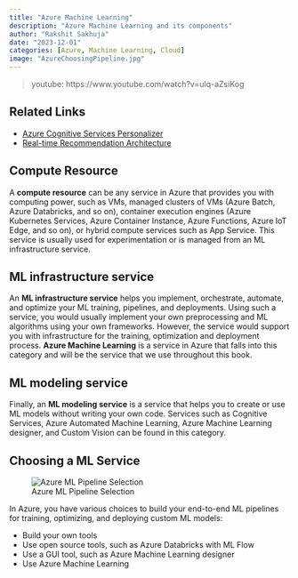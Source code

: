 ```yaml
---
title: "Azure Machine Learning"
description: "Azure Machine Learning and its components"
author: "Rakshit Sakhuja"
date: "2023-12-01"
categories: [Azure, Machine Learning, Cloud]
image: "AzureChoosingPipeline.jpg"
---
```


> youtube: https://www.youtube.com/watch?v=uIq-aZsiKog

::: {.callout-note}
## Related Links
- [Azure Cognitive Services Personalizer](https://docs.microsoft.com/en-in/azure/cognitive-services/personalizer/)
- [Real-time Recommendation Architecture](https://docs.microsoft.com/en-us/azure/architecture/reference-architectures/ai/real-time-recommendation)
:::

## Compute Resource

A **compute resource** can be any service in Azure that provides you with computing power, such as VMs, managed clusters of VMs (Azure Batch, Azure Databricks, and so on), container execution engines (Azure Kubernetes Services, Azure Container Instance, Azure Functions, Azure IoT Edge, and so on), or hybrid compute services such as App Service. This service is usually used for experimentation or is managed from an ML infrastructure service.

## ML infrastructure service

An **ML infrastructure service** helps you implement, orchestrate, automate, and optimize your ML training, pipelines, and deployments. Using such a service, you would usually implement your own preprocessing and ML algorithms using your own frameworks. However, the service would support you with infrastructure for the training, optimization and deployment process. **Azure Machine Learning** is a service in Azure that falls into this category and will be the service that we use throughout this book.

## ML modeling service

Finally, an **ML modeling service** is a service that helps you to create or use ML models without writing your own code. Services such as Cognitive Services, Azure Automated Machine Learning, Azure Machine Learning designer, and Custom Vision can be found in this category.

## Choosing a ML Service

![Azure ML Pipeline Selection](AzureChoosingPipeline.jpg)

In Azure, you have various choices to build your end-to-end ML pipelines for training, optimizing, and deploying custom ML models:

* Build your own tools
* Use open source tools, such as Azure Databricks with ML Flow
* Use a GUI tool, such as Azure Machine Learning designer
* Use Azure Machine Learning